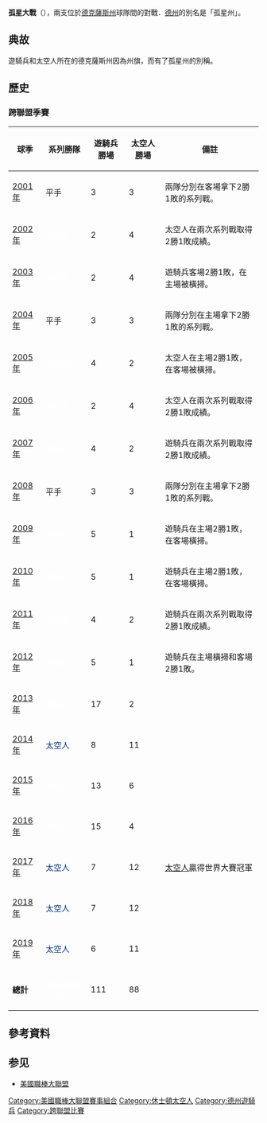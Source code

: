 {{Infobox sports rivalry
| name = 孤星大戰
| team1 = 休士頓太空人
| team2 = 德州遊騎兵
| team1logo = Houston Astros cap logo.svg
| team2logo = Texas Rangers Insignia.svg
| firstmeeting = 2001年6月8日<br />[[阿靈頓_(德克薩斯州)|德克薩斯州阿靈頓]][[阿靈頓棒球場|阿靈頓棒球場]]
| mostrecent = 2015年9月25日<br />[[德克薩斯州|德克薩斯州]][[休士頓|休士頓]][[美粒果公園球場|美粒果公園球場]]
| nextmeeting = 尚未決定
| total = 129<ref>{{cite web|title=Head-to-Head results for Houston Colt .45's and Houston Astros vs. Washington Senators and Texas Rangers from 1962 to 2015|url=http://www.baseball-reference.com/games/head2head-games.cgi?team1=HOU&team2=TEX&from=1962&to=2015&submit=Submit|work=baseball-reference.com|publisher=Sports Publishing LLC|date=October 8, 2015|accessdate=October 8, 2015|archive-date=2016-01-12|archive-url=https://web.archive.org/web/20160112033319/http://www.baseball-reference.com/games/head2head-games.cgi?team1=HOU&team2=TEX&from=1962&to=2015&submit=Submit|dead-url=no}}</ref>
| most wins =
| regularseason = 80–49，遊騎兵
| longeststreak = {{Plainlist|
* Astros: 7
* Rangers: 12
}}
| largestvictory = 18–3，遊騎兵（2005年5月21日）
| currentstreak = 2, Astros
| section_header = Post-season history
| section_info =
}}
'''孤星大戰'''（{{lang-en|Lone Star Series, Silver Boot Series}}），兩支位於[[德克薩斯州|德克薩斯州]]球隊間的對戰．[[德克薩斯州|德州]]的別名是「孤星州」。

==典故==
遊騎兵和太空人所在的德克薩斯州因為州旗，而有了孤星州的別稱。

==歷史==

===跨聯盟季賽===

{| class="wikitable" style="text-align: center;"
|-
! 球季
! 系列勝隊
! 遊騎兵勝場
! 太空人勝場
! 備註
|-
| [[2001年美國職棒大聯盟球季|2001年]]
| bgcolor="CCCCCC"|平手
| 3
| 3
| 兩隊分別在客場拿下2勝1敗的系列戰。
|-
| [[2002年美國職棒大聯盟球季|2002年]]
| bgcolor=#983222|<font color=white>太空人</font>
| 2
| 4
| 太空人在兩次系列戰取得2勝1敗成績。
|-
| [[2003年美國職棒大聯盟球季|2003年]]
| bgcolor=#983222|<font color=white>太空人</font>
| 2
| 4
| 遊騎兵客場2勝1敗，在主場被橫掃。
|-
| [[2004年美國職棒大聯盟球季|2004年]]
| bgcolor="CCCCCC"|平手
| 3
| 3
| 兩隊分別在主場拿下2勝1敗的系列戰。
|-
| [[2005年美國職棒大聯盟球季|2005年]]
| bgcolor=#003279|<font color=white>遊騎兵</font>
| 4
| 2
| 太空人在主場2勝1敗，在客場被橫掃。
|-
| [[2006年美國職棒大聯盟球季|2006年]]
| bgcolor=#983222|<font color=white>太空人</font>
| 2
| 4
| 太空人在兩次系列戰取得2勝1敗成績。
|-
| [[2007年美國職棒大聯盟球季|2007年]]
| bgcolor=#003279|<font color=white>遊騎兵</font>
| 4
| 2
| 遊騎兵在兩次系列戰取得2勝1敗成績。
|-
| [[2008年美國職棒大聯盟球季|2008年]]
| bgcolor="CCCCCC"|平手
| 3
| 3
| 兩隊分別在主場拿下2勝1敗的系列戰。
|-
| [[2009年美國職棒大聯盟球季|2009年]]
| bgcolor=#003279|<font color=white>遊騎兵</font>
| 5
| 1
| 遊騎兵在主場2勝1敗，在客場橫掃。
|-
| [[2010年美國職棒大聯盟球季|2010年]]
| bgcolor=#003279|<font color=white>遊騎兵</font>
| 5
| 1
| 遊騎兵在主場2勝1敗，在客場橫掃。
|-
| [[2011年美國職棒大聯盟球季|2011年]]
| bgcolor=#003279|<font color=white>遊騎兵</font>
| 4
| 2
| 遊騎兵在兩次系列戰取得2勝1敗成績。
|-
| [[2012年美國職棒大聯盟球季|2012年]]
| bgcolor=#003279|<font color=white>遊騎兵</font>
| 5
| 1
| 遊騎兵在主場橫掃和客場2勝1敗。
|-
| [[2013年美國職棒大聯盟球季|2013年]]
| bgcolor=#003279|<font color=white>遊騎兵</font>
| 17
| 2
| 
|-
|[[2014年美國職棒大聯盟球季|2014年]]
| bgcolor=#FF7F00|<font color=#01317B>太空人</font>
|8
|11
|
|-
| [[2015年美國職棒大聯盟球季|2015年]]
| bgcolor=#003279|<font color=white>遊騎兵</font>
| 13
| 6
| 
|-
| [[2016年美國職棒大聯盟球季|2016年]]
| bgcolor=#003279|<font color=white>遊騎兵</font>
| 15
| 4
| 
|-
| [[2017年美國職棒大聯盟球季|2017年]]
| bgcolor=#FF7F00|<font color=#01317B>太空人</font>
| 7
| 12
| [[休士頓太空人|太空人]]贏得世界大賽冠軍
|-
| [[2018年美國職棒大聯盟球季|2018年]]
| bgcolor=#FF7F00|<font color=#01317B>太空人</font>
| 7
| 12
| 
|-
| [[2019年美國職棒大聯盟球季|2019年]]
| bgcolor=#FF7F00|<font color=#01317B>太空人</font>
| 6
| 11
| 
|-
| '''總計'''
|bgcolor=#003279|<font color=white>遊騎兵'''(9–7–3)'''</font>
|111
|88
|
|}

==參考資料==
{{reflist}}
== 参见 ==
*[[美國職棒大聯盟|美國職棒大聯盟]]
[[Category:美國職棒大聯盟賽事組合|Category:美國職棒大聯盟賽事組合]]
[[Category:休士頓太空人|Category:休士頓太空人]]
[[Category:德州遊騎兵|Category:德州遊騎兵]]
[[Category:跨聯盟比賽|Category:跨聯盟比賽]]
